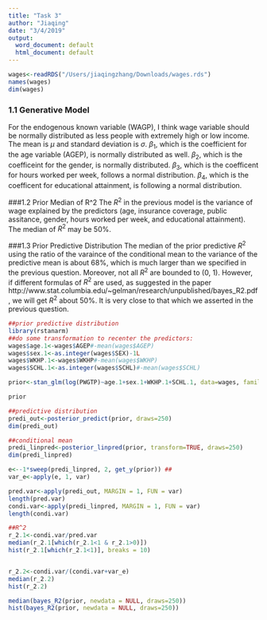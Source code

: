 ```yaml
---
title: "Task 3"
author: "Jiaqing"
date: "3/4/2019"
output:
  word_document: default
  html_document: default
---
```



```r
wages<-readRDS("/Users/jiaqingzhang/Downloads/wages.rds")
names(wages)
dim(wages)
```

### 1.1 Generative Model

For the  endogenous known variable (WAGP), I think wage variable should be normally distributed as less people with extremely high or low income. The mean is $\mu$ and standard deviation is $\sigma$.
$\beta_1$, which is the coefficient for the age variable (AGEP), is normally distributed as well. 
$\beta_2$, which is the coefficeint for the gender, is normally distributed.
$\beta_3$, which is the coefficent for hours worked per week, follows a normal distribution.
$\beta_4$, which is the coefficent for educational attainment, is following a normal distribution.


###1.2 Prior Median of R^2
The $R^2$ in the previous model is the variance of wage explained by the predictors (age, insurance coverage, public assitance, gender, hours worked per week, and educational attainment). The median of $R^2$ may be 50%. 

###1.3 Prior Predictive Distribution
The median of the prior predictive $R^2$ using the ratio of the varaince of the conditional mean to the variance of the predictive mean is about 68%, which is much larger than we specified in the previous question. Moreover, not all $R^2$ are bounded to (0, 1).
However, if different formulas of $R^2$ are used, as suggested in the paper http://www.stat.columbia.edu/~gelman/research/unpublished/bayes_R2.pdf, we will get $R^2$ about 50%. It is very close to that which we asserted in the previous question. 
```r
##prior predictive distribution
library(rstanarm)
##do some transformation to recenter the predictors:
wages$age.1<-wages$AGEP#-mean(wages$AGEP)
wages$sex.1<-as.integer(wages$SEX)-1L
wages$WKHP.1<-wages$WKHP#-mean(wages$WKHP)
wages$SCHL.1<-as.integer(wages$SCHL)#-mean(wages$SCHL)

prior<-stan_glm(log(PWGTP)~age.1+sex.1+WKHP.1+SCHL.1, data=wages, family = gaussian, prior_PD=TRUE, iter=1000, prior_intercept = normal(location = 0, scale = 30, autoscale = FALSE), prior=normal(location = 0, scale = 30,  autoscale = FALSE), prior_aux = cauchy(0, 30, autoscale = FALSE), QR=FALSE)

prior

##predictive distribution
predi_out<-posterior_predict(prior, draws=250)
dim(predi_out)

##conditional mean
predi_linpred<-posterior_linpred(prior, transform=TRUE, draws=250)
dim(predi_linpred)

e<--1*sweep(predi_linpred, 2, get_y(prior)) ##
var_e<-apply(e, 1, var)

pred.var<-apply(predi_out, MARGIN = 1, FUN = var)
length(pred.var)
condi.var<-apply(predi_linpred, MARGIN = 1, FUN = var)
length(condi.var)

##R^2
r_2.1<-condi.var/pred.var
median(r_2.1[which(r_2.1<1 & r_2.1>0)])
hist(r_2.1[which(r_2.1<1)], breaks = 10)


r_2.2<-condi.var/(condi.var+var_e)
median(r_2.2)
hist(r_2.2)

median(bayes_R2(prior, newdata = NULL, draws=250))
hist(bayes_R2(prior, newdata = NULL, draws=250))
```



